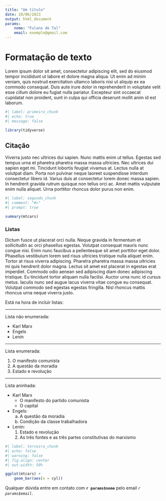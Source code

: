 ```yaml
---
title: "Um título"
date: 20/06/2023
output: html_document
params:
    nome: "Fulano de Tal"
    email: exemplo@gmail.com
---
```


# Formatação de texto

Lorem ipsum dolor sit amet, consectetur adipiscing elit, sed do eiusmod tempor incididunt ut labore et dolore magna aliqua. Ut enim ad minim veniam, quis nostrud exercitation ullamco laboris nisi ut aliquip ex ea commodo consequat. Duis aute irure dolor in reprehenderit in voluptate velit esse cillum dolore eu fugiat nulla pariatur. Excepteur sint occaecat cupidatat non proident, sunt in culpa qui officia deserunt mollit anim id est laborum.

```r
#| label: primeiro_chunk
#| echo: true
#| message: false

library(tidyverse)
```

## Citação

Viverra justo nec ultrices dui sapien. Nunc mattis enim ut tellus. Egestas sed tempus urna et pharetra pharetra massa massa ultricies. Nec ultrices dui sapien eget mi. Tincidunt lobortis feugiat vivamus at. Lectus nulla at volutpat diam. Porta non pulvinar neque laoreet suspendisse interdum consectetur libero id. Varius duis at consectetur lorem donec massa sapien. In hendrerit gravida rutrum quisque non tellus orci ac. Amet mattis vulputate enim nulla aliquet. Urna porttitor rhoncus dolor purus non enim.

```r
#| label: segundo_chunk
#| comment: "#>"
#| prompt: true

summary(mtcars)
```

### Listas

Dictum fusce ut placerat orci nulla. Neque gravida in fermentum et sollicitudin ac orci phasellus egestas. Volutpat consequat mauris nunc congue nisi. Enim nunc faucibus a pellentesque sit amet porttitor eget dolor. Phasellus vestibulum lorem sed risus ultricies tristique nulla aliquet enim. Tortor at risus viverra adipiscing. Pharetra pharetra massa massa ultricies mi quis hendrerit dolor magna. Lectus sit amet est placerat in egestas erat imperdiet. Commodo odio aenean sed adipiscing diam donec adipiscing tristique. Eu tincidunt tortor aliquam nulla facilisi. Auctor urna nunc id cursus metus. Iaculis nunc sed augue lacus viverra vitae congue eu consequat. Volutpat commodo sed egestas egestas fringilla. Nisl rhoncus mattis rhoncus urna neque viverra justo.

Está na hora de incluir listas:

---

Lista não enumerada:

* Karl Marx
* Engels
* Lenin

----

Lista enumerada:

1. O manifesto comunista
9. A questão da moradia
2. Estado e revolução

---

Lista aninhada:

* Karl Marx
    + O manifesto do partido comunista
    + O capital
* Engels:
    a. A questão da moradia
    d. Condição da classe trabalhadora
* Lenin:
    1. Estado e revolução
    9. As três fontes e as três partes constitutivas do marxismo

```r
#| label: terceiro_chunk
#| echo: false
#| warning: false
#| fig.align: center
#| out.width: 50%

ggplot(mtcars) +
    geom_bar(aes(x = cyl))
```

Qualquer dúvida entre em contato com **`r params$nome`** pelo email _`r params$email`_.